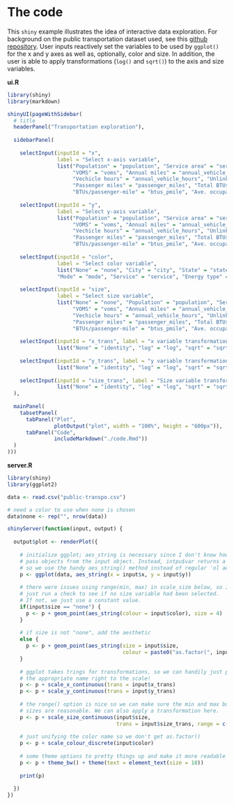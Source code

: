 The code
===

This `shiny` example illustrates the idea of interactive data exploration. For background on the public transportation dataset used, see this [github repository](https://github.com/tcrug/public-transpo). User inputs reactively set the variables to be used by `ggplot()` for the x and y axes as well as, optionally, color and size. In addition, the user is able to apply transformations (`log()` and `sqrt()`) to the axis and size variables.

**ui.R**

```r
library(shiny)
library(markdown)

shinyUI(pageWithSidebar(
  # title
  headerPanel("Transportation exploration"),
  
  sidebarPanel(
    
    selectInput(inputId = "x",
                label = "Select x-axis variable", 
                list("Population" = "population", "Service area" = "service_area_sq_mi",
                     "VOMS" = "voms", "Annual miles" = "annual_vehicle_miles",
                     "Vechicle hours" = "annual_vehicle_hours", "Unlinked trips" = "unlinked_passngr_trips",
                     "Passenger miles" = "passenger_miles", "Total BTUs" = "btus_total",
                     "BTUs/passenger-mile" = "btus_pmile", "Ave. occupancy" = "average_occupancy")),
    
    selectInput(inputId = "y",
                label = "Select y-axis variable", 
                list("Population" = "population", "Service area" = "service_area_sq_mi",
                     "VOMS" = "voms", "Annual miles" = "annual_vehicle_miles",
                     "Vechicle hours" = "annual_vehicle_hours", "Unlinked trips" = "unlinked_passngr_trips",
                     "Passenger miles" = "passenger_miles", "Total BTUs" = "btus_total",
                     "BTUs/passenger-mile" = "btus_pmile", "Ave. occupancy" = "average_occupancy")),
    
    selectInput(inputId = "color",
                label = "Select color variable", 
                list("None" = "none", "City" = "city", "State" = "state", "Org" = "org_type",
                "Mode" = "mode", "Service" = "service", "Energy type" = "primary_energy")),
    
    selectInput(inputId = "size",
                label = "Select size variable", 
                list("None" = "none", "Population" = "population", "Service area" = "service_area_sq_mi",
                     "VOMS" = "voms", "Annual miles" = "annual_vehicle_miles",
                     "Vechicle hours" = "annual_vehicle_hours", "Unlinked trips" = "unlinked_passngr_trips",
                     "Passenger miles" = "passenger_miles", "Total BTUs" = "btus_total",
                     "BTUs/passenger-mile" = "btus_pmile", "Ave. occupancy" = "average_occupancy")),
    
    selectInput(inputId = "x_trans", label = "x variable transformation",
                list("None" = "identity", "log" = "log", "sqrt" = "sqrt")),
    
    selectInput(inputId = "y_trans", label = "y variable transformation",
                list("None" = "identity", "log" = "log", "sqrt" = "sqrt")),
    
    selectInput(inputId = "size_trans", label = "Size variable transformation",
                list("None" = "identity", "log" = "log", "sqrt" = "sqrt"))
  ),
  
  mainPanel(
    tabsetPanel(
      tabPanel("Plot",
               plotOutput("plot", width = "100%", height = "600px")),
      tabPanel("Code",
               includeMarkdown("./code.Rmd"))
  )
)))
```

**server.R**
  
```r
library(shiny)
library(ggplot2)

data <- read.csv("public-transpo.csv")

# need a color to use when none is chosen
data$none <- rep("", nrow(data))

shinyServer(function(input, output) {
    
  output$plot <- renderPlot({
    
    # initialize ggplot; aes_string is necessary since I don't know how to 
    # pass objects from the input object. Instead, intpu$var returns a string
    # so we use the handy aes_string() method instead of regular 'ol aes()
    p <- ggplot(data, aes_string(x = input$x, y = input$y))
    
    # there were issues using range(min, max) in scale_size below, so I opted to
    # just run a check to see if no size variable had been selected.
    # If not, we just use a constant value.
    if(input$size == "none") {
      p <- p + geom_point(aes_string(colour = input$color), size = 4)
    }
    
    # if size is not "none", add the aesthetic
    else {
      p <- p + geom_point(aes_string(size = input$size,
                                     colour = paste0("as.factor(", input$color, ")")))
    }
    
    # ggplot takes trings for transformations, so we can handily just pass
    # the appropriate name right to the scale!
    p <- p + scale_x_continuous(trans = input$x_trans)
    p <- p + scale_y_continuous(trans = input$y_trans)
    
    # the range() option is nice so we can make sure the min and max bubble
    # sizes are reasonable. We can also apply a transformation here.
    p <- p + scale_size_continuous(input$size,
                                   trans = input$size_trans, range = c(5, 25))
    
    # just unifying the color name so we don't get as.factor()
    p <- p + scale_colour_discrete(input$color)
    
    # some theme options to pretty things up and make it more readable
    p <- p + theme_bw() + theme(text = element_text(size = 18))
    
    print(p)
    
  })
})
```